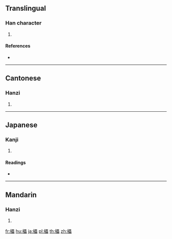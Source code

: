{{character info/new}}
==Translingual==

===Han character===
{{Han char|rn=75|rad=木|as=15|sn=19|four=46960|canj=DWWW|ids=⿰木畾}}

# {{defn|Han|sort=木15}}

====References====
* {{Han ref|kx=0560.030|dkj=15796|dj=0949.110|hdz=21313.130|uh=6AD1|ud=27345|bh=F24F|bd=62031}}

----

==Cantonese==

===Hanzi===
{{yue-hanzi|jyut=[[leoi4]], [[leoi5]]|y=leui4, leui5}}

# {{defn|lang=yue|sort=木15}}

----

==Japanese==

===Kanji===
{{ja-kanji|grade=|rs=木15}}

# {{defn|lang=ja|sort=木15}}

====Readings====
* {{ja-readings|on=[[らい]] (rai)|kun=[[さかだる]] (sakadaru)}}

----

==Mandarin==

===Hanzi===
{{cmn-hanzi|pin=[[léi]] ([[lei2]]), [[lěi]] ([[lei3]])|wg=lei<sup>2</sup>, lei<sup>3</sup>}}

# {{defn|lang=cmn|sort=木15}}

[[fr:櫑]]
[[hu:櫑]]
[[ja:櫑]]
[[pl:櫑]]
[[th:櫑]]
[[zh:櫑]]